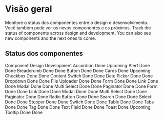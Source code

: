 
# Visão geral

Monitore o status dos componentes entre o design e desenvolvimento. Você também pode ver os novos componentes e os próximos.
Track the status of components across design and development. You can also see new components and the next ones to come.

## Status dos componentes

<Table>

<TableHead>
  <TableRow>
    <TableHeader>Component</TableHeader>
    <TableHeader>Design</TableHeader>
    <TableHeader>Development</TableHeader>
  </TableRow>
</TableHead>
<TableBody>
    <TableRow>
        <TableCell>Accordion</TableCell>
        <TableCell><TagDone>Done</TagDone></TableCell>
        <TableCell><TagNormal>Upcoming</TagNormal></TableCell>
     </TableRow>
     <TableRow>
        <TableCell>Alert</TableCell>
        <TableCell><TagDone>Done</TagDone></TableCell>
        <TableCell><TagDone>Done</TagDone></TableCell>
     </TableRow>
     <TableRow>
        <TableCell>Breadcrumb</TableCell>
        <TableCell><TagDone>Done</TagDone></TableCell>
        <TableCell><TagDone>Done</TagDone></TableCell>
     </TableRow>
     <TableRow>
        <TableCell>Button</TableCell>
        <TableCell><TagDone>Done</TagDone></TableCell>
        <TableCell><TagDone>Done</TagDone></TableCell>
     </TableRow>
     <TableRow>
        <TableCell>Cards</TableCell>
        <TableCell><TagDone>Done</TagDone></TableCell>
        <TableCell><TagNormal>Upcoming</TagNormal></TableCell>
     </TableRow>
     <TableRow>
        <TableCell>Checkbox</TableCell>
        <TableCell><TagDone>Done</TagDone></TableCell>
        <TableCell><TagDone>Done</TagDone></TableCell>
     </TableRow>
     <TableRow>
        <TableCell>Content Switch</TableCell>
        <TableCell><TagDone>Done</TagDone></TableCell>
        <TableCell><TagDone>Done</TagDone></TableCell>
     </TableRow>
    <TableRow>
        <TableCell>Date Picker</TableCell>
        <TableCell><TagDone>Done</TagDone></TableCell>
        <TableCell><TagDone>Done</TagDone></TableCell>
     </TableRow>
    <TableRow>
        <TableCell>Dropdown</TableCell>
        <TableCell><TagDone>Done</TagDone></TableCell>
        <TableCell><TagDone>Done</TagDone></TableCell>
     </TableRow>
    <TableRow>
        <TableCell>File Uploader</TableCell>
        <TableCell><TagDone>Done</TagDone></TableCell>
        <TableCell><TagDone>Done</TagDone></TableCell>
     </TableRow>
    <TableRow>
        <TableCell>Form</TableCell>
        <TableCell><TagDone>Done</TagDone></TableCell>
        <TableCell><TagDone>Done</TagDone></TableCell>
     </TableRow>
    <TableRow>
        <TableCell>Link</TableCell>
        <TableCell><TagDone>Done</TagDone></TableCell>
        <TableCell><TagDone>Done</TagDone></TableCell>
     </TableRow>
    <TableRow>
        <TableCell>Modal</TableCell>
        <TableCell><TagDone>Done</TagDone></TableCell>
        <TableCell><TagDone>Done</TagDone></TableCell>
     </TableRow>
    <TableRow>
        <TableCell>Multi Select</TableCell>
        <TableCell><TagDone>Done</TagDone></TableCell>
        <TableCell><TagDone>Done</TagDone></TableCell>
     </TableRow>
    <TableRow>
        <TableCell>Paginator</TableCell>
        <TableCell><TagDone>Done</TagDone></TableCell>
        <TableCell><TagDone>Done</TagDone></TableCell>
     </TableRow>
     <TableRow>
        <TableCell>Form</TableCell>
        <TableCell><TagDone>Done</TagDone></TableCell>
        <TableCell><TagDone>Done</TagDone></TableCell>
    </TableRow>
    <TableRow>
        <TableCell>Link</TableCell>
        <TableCell><TagDone>Done</TagDone></TableCell>
        <TableCell><TagDone>Done</TagDone></TableCell>
    </TableRow>
    <TableRow>
        <TableCell>Modal</TableCell>
        <TableCell><TagDone>Done</TagDone></TableCell>
        <TableCell><TagDone>Done</TagDone></TableCell>
    </TableRow>
    <TableRow>
        <TableCell>Multi Select</TableCell>
        <TableCell><TagDone>Done</TagDone></TableCell>
        <TableCell><TagDone>Done</TagDone></TableCell>
    </TableRow>
    <TableRow>
        <TableCell>Paginator</TableCell>
        <TableCell><TagDone>Done</TagDone></TableCell>
        <TableCell><TagDone>Done</TagDone></TableCell>
    </TableRow>
    <TableRow>
        <TableCell>Radio Button</TableCell>
        <TableCell><TagDone>Done</TagDone></TableCell>
        <TableCell><TagDone>Done</TagDone></TableCell>
    </TableRow>
    <TableRow>
        <TableCell>Search</TableCell>
        <TableCell><TagDone>Done</TagDone></TableCell>
        <TableCell><TagDone>Done</TagDone></TableCell>
    </TableRow>
    <TableRow>
        <TableCell>Select</TableCell>
        <TableCell><TagDone>Done</TagDone></TableCell>
        <TableCell><TagDone>Done</TagDone></TableCell>
    </TableRow>
    <TableRow>
        <TableCell>Stepper</TableCell>
        <TableCell><TagDone>Done</TagDone></TableCell>
        <TableCell><TagDone>Done</TagDone></TableCell>
    </TableRow>
    <TableRow>
        <TableCell>Switch</TableCell>
        <TableCell><TagDone>Done</TagDone></TableCell>
        <TableCell><TagDone>Done</TagDone></TableCell>
    </TableRow>
    <TableRow>
        <TableCell>Table</TableCell>
        <TableCell><TagDone>Done</TagDone></TableCell>
        <TableCell><TagDone>Done</TagDone></TableCell>
    </TableRow>
    <TableRow>
        <TableCell>Tabs</TableCell>
        <TableCell><TagDone>Done</TagDone></TableCell>
        <TableCell><TagDone>Done</TagDone></TableCell>
    </TableRow>
    <TableRow>
        <TableCell>Tag</TableCell>
        <TableCell><TagDone>Done</TagDone></TableCell>
        <TableCell><TagDone>Done</TagDone></TableCell>
    </TableRow>
    <TableRow>
        <TableCell>Text Field</TableCell>
        <TableCell><TagDone>Done</TagDone></TableCell>
        <TableCell><TagDone>Done</TagDone></TableCell>
    </TableRow>
    <TableRow>
        <TableCell>Toast</TableCell>
        <TableCell><TagDone>Done</TagDone></TableCell>
        <TableCell><TagNormal>Upcoming</TagNormal></TableCell>
    </TableRow>
    <TableRow>
        <TableCell>Tooltip</TableCell>
        <TableCell><TagDone>Done</TagDone></TableCell>
        <TableCell><TagDone>Done</TagDone></TableCell>
    </TableRow>
</TableBody>

</Table>
